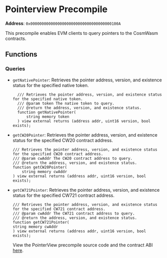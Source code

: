 
# Pointerview Precompile

**Address**: `0x000000000000000000000000000000000000100A`

This precompile enables EVM clients to query pointers to the CosmWasm contracts.

## Functions

### Queries

- `getNativePointer`: Retrieves the pointer address, version, and existence
  status for the specified native token.

  ```solidity copy
    /// Retrieves the pointer address, version, and existence status for the specified native token.
    /// @param token The native token to query.
    /// @return the address, version, and existence status.
    function getNativePointer(
        string memory token
    ) view external returns (address addr, uint16 version, bool exists);
  ```

- `getCW20Pointer`: Retrieves the pointer address, version, and existence status
  for the specified CW20 contract address.

  ```solidity copy
  /// Retrieves the pointer address, version, and existence status for the specified CW20 contract address.
  /// @param cwAddr The CW20 contract address to query.
  /// @return the address, version, and existence status.
  function getCW20Pointer(
      string memory cwAddr
  ) view external returns (address addr, uint16 version, bool exists);
  ```

- `getCW721Pointer`: Retrieves the pointer address, version, and existence
  status for the specified CW721 contract address.
  ```solidity copy
  /// Retrieves the pointer address, version, and existence status for the specified CW721 contract address.
  /// @param cwAddr The CW721 contract address to query.
  /// @return the address, version, and existence status.
  function getCW721Pointer(
  string memory cwAddr
  ) view external returns (address addr, uint16 version, bool exists);
  ```
  <Callout type="info">View the PointerView precompile source code and the contract ABI [here](https://github.com/she-protocol/she-chain/tree/main/precompiles/pointerview).</Callout>
  ```
